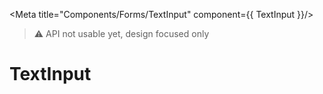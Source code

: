 
<Meta
  title="Components/Forms/TextInput"
  component={{ TextInput }}/>

> ⚠️ API not usable yet, design focused only

# TextInput

<Canvas withSource='open'>
  <Story name='Regular'>
    <TextInput label="First Name *"/>
  </Story>
</Canvas>

<ArgsTable of={TextInput}/>
